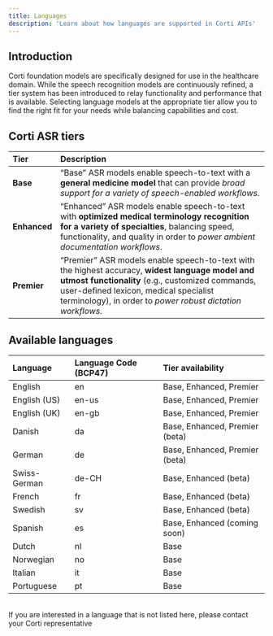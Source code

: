 ```yaml
---
title: Languages
description: 'Learn about how languages are supported in Corti APIs'
---
```


## Introduction
Corti foundation models are specifically designed for use in the healthcare domain. While the speech recognition models are continuously refined, a tier system has been introduced to relay functionality and performance that is available. Selecting language models at the appropriate tier allow you to find the right fit for your needs while balancing capabilities and cost. 

## Corti ASR tiers 

| Tier           |  Description |
| :------------- |  :---------- |
| **Base**       |  “Base” ASR models enable speech-to-text with a **general medicine model** that can provide _broad support for a variety of speech-enabled workflows_. |
| **Enhanced**   |  “Enhanced” ASR models enable speech-to-text with **optimized medical terminology recognition for a variety of specialties**, balancing speed, functionality, and quality in order to _power ambient documentation workflows_.  |
| **Premier**    |  “Premier” ASR models enable speech-to-text with the highest accuracy, **widest language model and utmost functionality** (e.g., customized commands, user-defined lexicon, medical specialist terminology), in order to _power robust dictation workflows_.  |

## Available languages

| Language     | Language Code (BCP47) | Tier availability |
| :----------- | :-------------------- | :---------------- |
| English      | en                    | Base, Enhanced, Premier |
| English (US) | en-us                 | Base, Enhanced, Premier |
| English (UK) | en-gb                 | Base, Enhanced, Premier |
| Danish       | da                    | Base, Enhanced, Premier (beta) |
| German       | de                    | Base, Enhanced, Premier (beta) |
| Swiss-German | de-CH                 | Base, Enhanced (beta) |
| French       | fr                    | Base, Enhanced (beta) |
| Swedish      | sv                    | Base, Enhanced (beta) |
| Spanish      | es                    | Base, Enhanced (coming soon) |
| Dutch        | nl                    | Base |
| Norwegian    | no                    | Base |
| Italian      | it                    | Base |
| Portuguese   | pt                    | Base |

<br/>
<Note>If you are interested in a language that is not listed here, please contact your Corti representative</Note>
